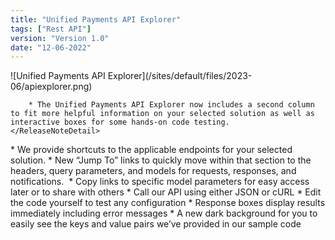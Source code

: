 ```yaml
---
title: "Unified Payments API Explorer"
tags: ["Rest API"]
version: "Version 1.0"
date: "12-06-2022"
---
```


<ReleaseNoteSection title="Two-Column Layout">
    <ReleaseNoteDetail type="added">
        ![Unified Payments API Explorer](/sites/default/files/2023-06/apiexplorer.png)

        * The Unified Payments API Explorer now includes a second column to fit more helpful information on your selected solution as well as interactive boxes for some hands-on code testing.
    </ReleaseNoteDetail>
</ReleaseNoteSection>

<ReleaseNoteSection title="Quick Links">
    <ReleaseNoteDetail type="added">
        * We provide shortcuts to the applicable endpoints for your selected solution.
        * New “Jump To” links to quickly move within that section to the headers, query parameters, and models for requests, responses, and notifications. 
        * Copy links to specific model parameters for easy access later or to share with others
    </ReleaseNoteDetail>
</ReleaseNoteSection>

<ReleaseNoteSection title="Interactive Code Playground">
    <ReleaseNoteDetail type="changed">
        * Call our API using either JSON or cURL
        * Edit the code yourself to test any configuration
        * Response boxes display results immediately including error messages
        * A new dark background for you to easily see the keys and value pairs we’ve provided in our sample code
    </ReleaseNoteDetail>
</ReleaseNoteSection>